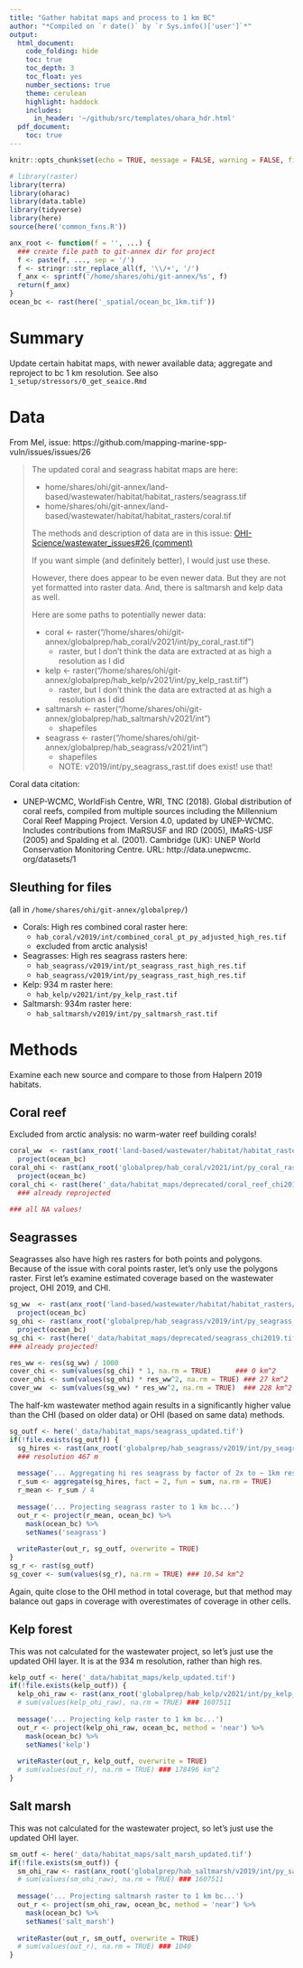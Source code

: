 ```yaml
---
title: "Gather habitat maps and process to 1 km BC"
author: "*Compiled on `r date()` by `r Sys.info()['user']`*"
output: 
  html_document:
    code_folding: hide
    toc: true
    toc_depth: 3
    toc_float: yes
    number_sections: true
    theme: cerulean
    highlight: haddock
    includes: 
      in_header: '~/github/src/templates/ohara_hdr.html'
  pdf_document:
    toc: true
---
```


``` r

knitr::opts_chunk$set(echo = TRUE, message = FALSE, warning = FALSE, fig.height = 4, fig.width = 6)

# library(raster)
library(terra)
library(oharac)
library(data.table)
library(tidyverse)
library(here)
source(here('common_fxns.R'))
```

``` r
anx_root <- function(f = '', ...) { 
  ### create file path to git-annex dir for project
  f <- paste(f, ..., sep = '/')
  f <- stringr::str_replace_all(f, '\\/+', '/')
  f_anx <- sprintf('/home/shares/ohi/git-annex/%s', f)
  return(f_anx)
}
ocean_bc <- rast(here('_spatial/ocean_bc_1km.tif'))
```

# Summary

Update certain habitat maps, with newer available data; aggregate and reproject to bc 1 km resolution.  See also `1_setup/stressors/0_get_seaice.Rmd`

# Data

From Mel, issue: https://github.com/mapping-marine-spp-vuln/issues/issues/26

> The updated coral and seagrass habitat maps are here:
> 
> * home/shares/ohi/git-annex/land-based/wastewater/habitat/habitat_rasters/seagrass.tif
> * home/shares/ohi/git-annex/land-based/wastewater/habitat/habitat_rasters/coral.tif
> 
> The methods and description of data are in this issue: [OHI-Science/wastewater_issues#26 (comment)](https://github.com/OHI-Science/wastewater_issues/issues/26#issuecomment-664698472)
> 
> If you want simple (and definitely better), I would just use these.
> 
> However, there does appear to be even newer data. But they are not yet formatted into raster data. And, there is saltmarsh and kelp data as well.
> 
> Here are some paths to potentially newer data:
> 
> * coral <- raster("/home/shares/ohi/git-annex/globalprep/hab_coral/v2021/int/py_coral_rast.tif") 
>     * raster, but I don't think the data are extracted at as high a resolution as I did
> * kelp <- raster("/home/shares/ohi/git-annex/globalprep/hab_kelp/v2021/int/py_kelp_rast.tif") 
>     * raster, but I don't think the data are extracted at as high a resolution as I did
> * saltmarsh <- raster("/home/shares/ohi/git-annex/globalprep/hab_saltmarsh/v2021/int") 
>     * shapefiles
> * seagrass <- raster("/home/shares/ohi/git-annex/globalprep/hab_seagrass/v2021/int") 
>     * shapefiles
>     * NOTE: v2019/int/py_seagrass_rast.tif does exist! use that!

Coral data citation:

* UNEP-WCMC, WorldFish Centre, WRI, TNC (2018). Global distribution of coral reefs, compiled from multiple sources including the Millennium Coral Reef Mapping Project. Version 4.0, updated by UNEP-WCMC. Includes contributions from IMaRSUSF and IRD (2005), IMaRS-USF (2005) and Spalding et al. (2001). Cambridge (UK): UNEP World Conservation Monitoring Centre. URL: http://data.unepwcmc. org/datasets/1

## Sleuthing for files

(all in `/home/shares/ohi/git-annex/globalprep/`)

* Corals: High res combined coral raster here: 
    * `hab_coral/v2019/int/combined_coral_pt_py_adjusted_high_res.tif`
    * excluded from arctic analysis!
* Seagrasses: High res seagrass rasters here:
    * `hab_seagrass/v2019/int/pt_seagrass_rast_high_res.tif`
    * `hab_seagrass/v2019/int/py_seagrass_rast_high_res.tif`
* Kelp: 934 m raster here:
    * `hab_kelp/v2021/int/py_kelp_rast.tif`
* Saltmarsh: 934m raster here:
    * `hab_saltmarsh/v2019/int/py_saltmarsh_rast.tif`

# Methods

Examine each new source and compare to those from Halpern 2019 habitats.

## Coral reef

Excluded from arctic analysis: no warm-water reef building corals!

```r
coral_ww  <- rast(anx_root('land-based/wastewater/habitat/habitat_rasters/coral.tif')) %>%
  project(ocean_bc)
coral_ohi <- rast(anx_root('globalprep/hab_coral/v2021/int/py_coral_rast.tif')) %>%
  project(ocean_bc)
coral_chi <- rast(here('_data/habitat_maps/deprecated/coral_reef_chi2019.tif'))
  ### already reprojected

### all NA values!
```

## Seagrasses

Seagrasses also have high res rasters for both points and polygons.  Because of the issue with coral points raster, let's only use the polygons raster.  First let's examine estimated coverage based on the wastewater project, OHI 2019, and CHI.

```r
sg_ww  <- rast(anx_root('land-based/wastewater/habitat/habitat_rasters/seagrass.tif')) %>%
  project(ocean_bc)
sg_ohi <- rast(anx_root('globalprep/hab_seagrass/v2019/int/py_seagrass_rast.tif')) %>%
  project(ocean_bc)
sg_chi <- rast(here('_data/habitat_maps/deprecated/seagrass_chi2019.tif'))
### already projected!

res_ww <- res(sg_ww) / 1000
cover_chi <- sum(values(sg_chi) * 1, na.rm = TRUE)      ### 0 km^2
cover_ohi <- sum(values(sg_ohi) * res_ww^2, na.rm = TRUE) ### 27 km^2
cover_ww  <- sum(values(sg_ww) * res_ww^2, na.rm = TRUE)  ### 228 km^2
```

The half-km wastewater method again results in a significantly higher value than the CHI (based on older data) or OHI (based on same data) methods.  

```r
sg_outf <- here('_data/habitat_maps/seagrass_updated.tif')
if(!file.exists(sg_outf)) {
  sg_hires <- rast(anx_root('globalprep/hab_seagrass/v2019/int/py_seagrass_rast_high_res.tif'))
  ### resolution 467 m
  
  message('... Aggregating hi res seagrass by factor of 2x to ~ 1km resolution...')
  r_sum <- aggregate(sg_hires, fact = 2, fun = sum, na.rm = TRUE)
  r_mean <- r_sum / 4
  
  message('... Projecting seagrass raster to 1 km bc...')
  out_r <- project(r_mean, ocean_bc) %>%
    mask(ocean_bc) %>%
    setNames('seagrass')
  
  writeRaster(out_r, sg_outf, overwrite = TRUE)
}
sg_r <- rast(sg_outf)
sg_cover <- sum(values(sg_r), na.rm = TRUE) ### 10.54 km^2
```

Again, quite close to the OHI method in total coverage, but that method may balance out gaps in coverage with overestimates of coverage in other cells.

## Kelp forest

This was not calculated for the wastewater project, so let's just use the updated OHI layer.  It is at the 934 m resolution, rather than high res.

```r
kelp_outf <- here('_data/habitat_maps/kelp_updated.tif')
if(!file.exists(kelp_outf)) {
  kelp_ohi_raw <- rast(anx_root('globalprep/hab_kelp/v2021/int/py_kelp_rast.tif'))
  # sum(values(kelp_ohi_raw), na.rm = TRUE) ### 1607511
  
  message('... Projecting kelp raster to 1 km bc...')
  out_r <- project(kelp_ohi_raw, ocean_bc, method = 'near') %>%
    mask(ocean_bc) %>%
    setNames('kelp')
  
  writeRaster(out_r, kelp_outf, overwrite = TRUE)
  # sum(values(out_r), na.rm = TRUE) ### 178496 km^2
}
```

## Salt marsh

This was not calculated for the wastewater project, so let's just use the updated OHI layer.

```r
sm_outf <- here('_data/habitat_maps/salt_marsh_updated.tif')
if(!file.exists(sm_outf)) {
  sm_ohi_raw <- rast(anx_root('globalprep/hab_saltmarsh/v2019/int/py_saltmarsh_rast.tif'))
  # sum(values(sm_ohi_raw), na.rm = TRUE) ### 1607511
  
  message('... Projecting saltmarsh raster to 1 km bc...')
  out_r <- project(sm_ohi_raw, ocean_bc, method = 'near') %>%
    mask(ocean_bc) %>%
    setNames('salt_marsh')
  
  writeRaster(out_r, sm_outf, overwrite = TRUE)
  # sum(values(out_r), na.rm = TRUE) ### 1040
}
```
